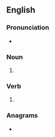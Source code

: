 ==English==

===Pronunciation===
* {{IPA|/pɹɛps/|lang=en}}

===Noun===
{{head|en|noun plural form}}

# {{plural of|prep|lang=en}}

===Verb===
{{head|en|verb form}}

# {{en-third-person singular of|prep}}

===Anagrams===
* {{anagrams|en|Repps|SPREP|perps|repps}}